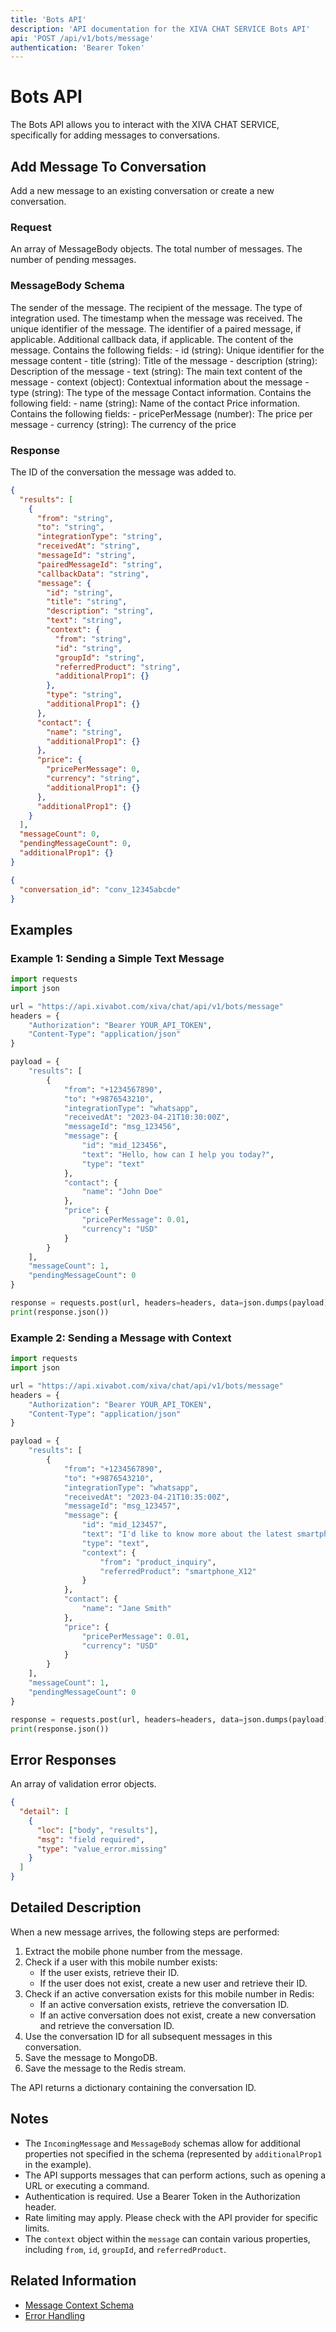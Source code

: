 ```yaml
---
title: 'Bots API'
description: 'API documentation for the XIVA CHAT SERVICE Bots API'
api: 'POST /api/v1/bots/message'
authentication: 'Bearer Token'
---
```


# Bots API

The Bots API allows you to interact with the XIVA CHAT SERVICE, specifically for adding messages to conversations.

## Add Message To Conversation

Add a new message to an existing conversation or create a new conversation.

### Request

<ParamField body="results" type="array" required>
  An array of MessageBody objects.
</ParamField>

<ParamField body="messageCount" type="integer" required>
  The total number of messages.
</ParamField>

<ParamField body="pendingMessageCount" type="integer" required>
  The number of pending messages.
</ParamField>

### MessageBody Schema

<ParamField body="from" type="string" required>
  The sender of the message.
</ParamField>

<ParamField body="to" type="string" required>
  The recipient of the message.
</ParamField>

<ParamField body="integrationType" type="string" required>
  The type of integration used.
</ParamField>

<ParamField body="receivedAt" type="string" required>
  The timestamp when the message was received.
</ParamField>

<ParamField body="messageId" type="string" required>
  The unique identifier of the message.
</ParamField>

<ParamField body="pairedMessageId" type="string">
  The identifier of a paired message, if applicable.
</ParamField>

<ParamField body="callbackData" type="string">
  Additional callback data, if applicable.
</ParamField>

<ParamField body="message" type="object" required>
  The content of the message. Contains the following fields:
  - id (string): Unique identifier for the message content
  - title (string): Title of the message
  - description (string): Description of the message
  - text (string): The main text content of the message
  - context (object): Contextual information about the message
  - type (string): The type of the message
</ParamField>

<ParamField body="contact" type="object" required>
  Contact information. Contains the following field:
  - name (string): Name of the contact
</ParamField>

<ParamField body="price" type="object" required>
  Price information. Contains the following fields:
  - pricePerMessage (number): The price per message
  - currency (string): The currency of the price
</ParamField>

### Response

<ResponseField name="conversation_id" type="string">
  The ID of the conversation the message was added to.
</ResponseField>

<RequestExample>

```json IncomingMessage
{
  "results": [
    {
      "from": "string",
      "to": "string",
      "integrationType": "string",
      "receivedAt": "string",
      "messageId": "string",
      "pairedMessageId": "string",
      "callbackData": "string",
      "message": {
        "id": "string",
        "title": "string",
        "description": "string",
        "text": "string",
        "context": {
          "from": "string",
          "id": "string",
          "groupId": "string",
          "referredProduct": "string",
          "additionalProp1": {}
        },
        "type": "string",
        "additionalProp1": {}
      },
      "contact": {
        "name": "string",
        "additionalProp1": {}
      },
      "price": {
        "pricePerMessage": 0,
        "currency": "string",
        "additionalProp1": {}
      },
      "additionalProp1": {}
    }
  ],
  "messageCount": 0,
  "pendingMessageCount": 0,
  "additionalProp1": {}
}
```

</RequestExample>

<ResponseExample>

```json Response
{
  "conversation_id": "conv_12345abcde"
}
```

</ResponseExample>

## Examples

### Example 1: Sending a Simple Text Message

```python
import requests
import json

url = "https://api.xivabot.com/xiva/chat/api/v1/bots/message"
headers = {
    "Authorization": "Bearer YOUR_API_TOKEN",
    "Content-Type": "application/json"
}

payload = {
    "results": [
        {
            "from": "+1234567890",
            "to": "+9876543210",
            "integrationType": "whatsapp",
            "receivedAt": "2023-04-21T10:30:00Z",
            "messageId": "msg_123456",
            "message": {
                "id": "mid_123456",
                "text": "Hello, how can I help you today?",
                "type": "text"
            },
            "contact": {
                "name": "John Doe"
            },
            "price": {
                "pricePerMessage": 0.01,
                "currency": "USD"
            }
        }
    ],
    "messageCount": 1,
    "pendingMessageCount": 0
}

response = requests.post(url, headers=headers, data=json.dumps(payload))
print(response.json())
```

### Example 2: Sending a Message with Context

```python
import requests
import json

url = "https://api.xivabot.com/xiva/chat/api/v1/bots/message"
headers = {
    "Authorization": "Bearer YOUR_API_TOKEN",
    "Content-Type": "application/json"
}

payload = {
    "results": [
        {
            "from": "+1234567890",
            "to": "+9876543210",
            "integrationType": "whatsapp",
            "receivedAt": "2023-04-21T10:35:00Z",
            "messageId": "msg_123457",
            "message": {
                "id": "mid_123457",
                "text": "I'd like to know more about the latest smartphone model.",
                "type": "text",
                "context": {
                    "from": "product_inquiry",
                    "referredProduct": "smartphone_X12"
                }
            },
            "contact": {
                "name": "Jane Smith"
            },
            "price": {
                "pricePerMessage": 0.01,
                "currency": "USD"
            }
        }
    ],
    "messageCount": 1,
    "pendingMessageCount": 0
}

response = requests.post(url, headers=headers, data=json.dumps(payload))
print(response.json())
```

## Error Responses

<ResponseField name="detail" type="array">
  An array of validation error objects.
</ResponseField>

```json
{
  "detail": [
    {
      "loc": ["body", "results"],
      "msg": "field required",
      "type": "value_error.missing"
    }
  ]
}
```

## Detailed Description

When a new message arrives, the following steps are performed:

1. Extract the mobile phone number from the message.
2. Check if a user with this mobile number exists:
   - If the user exists, retrieve their ID.
   - If the user does not exist, create a new user and retrieve their ID.
3. Check if an active conversation exists for this mobile number in Redis:
   - If an active conversation exists, retrieve the conversation ID.
   - If an active conversation does not exist, create a new conversation and retrieve the conversation ID.
4. Use the conversation ID for all subsequent messages in this conversation.
5. Save the message to MongoDB.
6. Save the message to the Redis stream.

The API returns a dictionary containing the conversation ID.

## Notes

- The `IncomingMessage` and `MessageBody` schemas allow for additional properties not specified in the schema (represented by `additionalProp1` in the example).
- The API supports messages that can perform actions, such as opening a URL or executing a command.
- Authentication is required. Use a Bearer Token in the Authorization header.
- Rate limiting may apply. Please check with the API provider for specific limits.
- The `context` object within the `message` can contain various properties, including `from`, `id`, `groupId`, and `referredProduct`.

## Related Information

- [Message Context Schema](/api-reference/schemas/message-context)
- [Error Handling](/api-reference/error-handling)